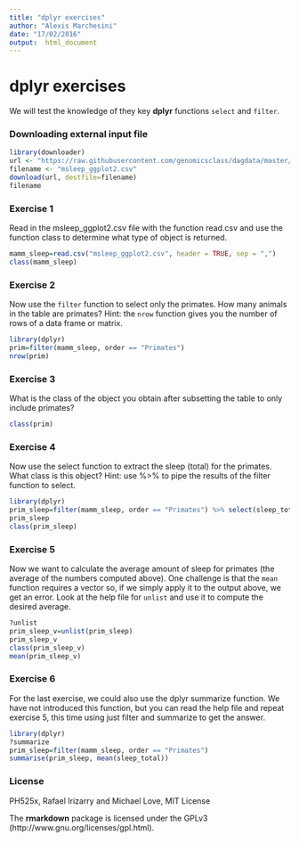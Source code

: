 ```yaml
---
title: "dplyr exercises"
author: "Alexis Marchesini"
date: "17/02/2016"
output:  html_document
---
```


# dplyr exercises

We will test the knowledge of they key **dplyr** functions `select` and `filter`.

### Downloading external input file

```r
library(downloader)
url <- "https://raw.githubusercontent.com/genomicsclass/dagdata/master/inst/extdata/msleep_ggplot2.csv"
filename <- "msleep_ggplot2.csv" 
download(url, destfile=filename)
filename
```

### Exercise 1
Read in the msleep_ggplot2.csv file with the function read.csv and use the function class to determine what type of object is returned.
```r
mamm_sleep=read.csv("msleep_ggplot2.csv", header = TRUE, sep = ",")
class(mamm_sleep)
```
### Exercise 2
Now use the `filter` function to select only the primates. How many animals in the table are primates? Hint: the `nrow` function gives you the number of rows of a data frame or matrix.
```r
library(dplyr)
prim=filter(mamm_sleep, order == "Primates")
nrow(prim)
```

### Exercise 3
What is the class of the object you obtain after subsetting the table to only include primates?
```r
class(prim)
```
### Exercise 4
Now use the select function to extract the sleep (total) for the primates. What class is this object? Hint: use %>% to pipe the results of the filter function to select.
```r
library(dplyr)
prim_sleep=filter(mamm_sleep, order == "Primates") %>% select(sleep_total)
prim_sleep
class(prim_sleep)
```

### Exercise 5
Now we want to calculate the average amount of sleep for primates (the average of the numbers computed above). One challenge is that the `mean` function requires a vector so, if we simply apply it to the output above, we get an error. Look at the help file for `unlist` and use it to compute the desired average.
```r
?unlist
prim_sleep_v=unlist(prim_sleep)
prim_sleep_v
class(prim_sleep_v)
mean(prim_sleep_v)
```

### Exercise 6
For the last exercise, we could also use the dplyr summarize function. We have not introduced this function, but you can read the help file and repeat exercise 5, this time using just filter and summarize to get the answer.
```r
library(dplyr)
?summarize
prim_sleep=filter(mamm_sleep, order == "Primates")
summarise(prim_sleep, mean(sleep_total))
```


### License
PH525x, Rafael Irizarry and Michael Love, MIT License 

The **rmarkdown** package is licensed under the GPLv3 (http://www.gnu.org/licenses/gpl.html).
